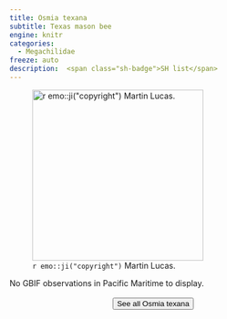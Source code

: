 ```yaml
---
title: Osmia texana
subtitle: Texas mason bee
engine: knitr
categories:
  - Megachilidae
freeze: auto
description:  <span class="sh-badge">SH list</span>
---
```

![`r emo::ji("copyright")` Martin Lucas.](https://inaturalist-open-data.s3.amazonaws.com/photos/311686473/medium.jpg){height=300}



No GBIF observations in Pacific Maritime to display.
<br><br>
<center>


<a href="https://inaturalist.ca/observations?place_id=any&quality_grade=research&subview=map&taxon_id=226684"><button type="button" class="btn btn-secondary">See all Osmia texana <i class="fa-solid fa-arrow-up-right-from-square"></i> </button></a>
</center>
